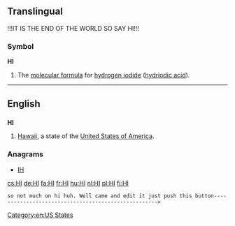 {{also|hi|hí|ні}}
==Translingual==
!!!IT IS THE END OF THE WORLD SO SAY HI!!!
===Symbol===
'''HI'''

# The [[molecular formula]] for [[hydrogen iodide]] ([[hydriodic acid]]).

----

==English==

==={{abbreviation}}===
'''HI'''

# [[Hawaii]], a state of the [[United States of America]].

===Anagrams===
* [[IH#English|IH]]


[[Category:en:US States]]

[[cs:HI]]
[[de:HI]]
[[fa:HI]]
[[fr:HI]]
[[hu:HI]]
[[nl:HI]]
[[pl:HI]]
[[fi:HI]]
 so not much on hi huh. Well came and edit it just push this button---------------------------------------------------->